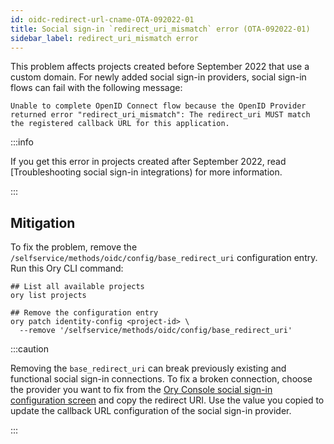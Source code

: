 ```yaml
---
id: oidc-redirect-url-cname-OTA-092022-01
title: Social sign-in `redirect_uri_mismatch` error (OTA-092022-01)
sidebar_label: redirect_uri_mismatch error
---
```


This problem affects projects created before September 2022 that use a custom domain. For newly added social sign-in providers,
social sign-in flows can fail with the following message:

```text
Unable to complete OpenID Connect flow because the OpenID Provider returned error "redirect_uri_mismatch": The redirect_uri MUST match the registered callback URL for this application.
```

:::info

If you get this error in projects created after September 2022, read [Troubleshooting social sign-in integrations) for more
information.

:::

## Mitigation

To fix the problem, remove the `/selfservice/methods/oidc/config/base_redirect_uri` configuration entry. Run this Ory CLI command:

```shell
## List all available projects
ory list projects

## Remove the configuration entry
ory patch identity-config <project-id> \
  --remove '/selfservice/methods/oidc/config/base_redirect_uri'
```

:::caution

Removing the `base_redirect_uri` can break previously existing and functional social sign-in connections. To fix a broken
connection, choose the provider you want to fix from the
[Ory Console social sign-in configuration screen](https://console.ory.sh/projects/current/social-signin) and copy the redirect
URI. Use the value you copied to update the callback URL configuration of the social sign-in provider.

:::
